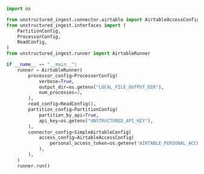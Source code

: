 ```python Python
import os

from unstructured_ingest.connector.airtable import AirtableAccessConfig, SimpleAirtableConfig
from unstructured_ingest.interfaces import (
    PartitionConfig,
    ProcessorConfig,
    ReadConfig,
)
from unstructured_ingest.runner import AirtableRunner

if __name__ == "__main__":
    runner = AirtableRunner(
        processor_config=ProcessorConfig(
            verbose=True,
            output_dir=os.getenv("LOCAL_FILE_OUTPUT_DIR"),
            num_processes=2,
        ),
        read_config=ReadConfig(),
        partition_config=PartitionConfig(
            partition_by_api=True,
            api_key=os.getenv("UNSTRUCTURED_API_KEY"),
        ),
        connector_config=SimpleAirtableConfig(
            access_config=AirtableAccessConfig(
                personal_access_token=os.getenv("AIRTABLE_PERSONAL_ACCESS_TOKEN")
            ),
        ),
    )
    runner.run()
```
